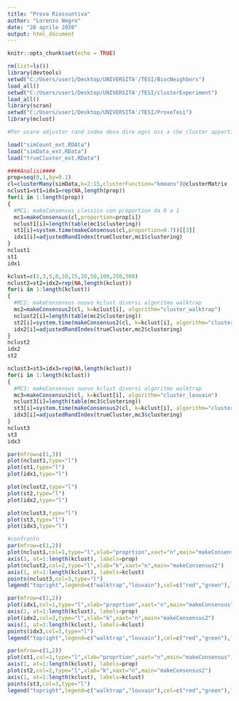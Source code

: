 ```yaml
---
title: "Prova Riassuntiva"
author: "Lorenzo Negro"
date: "28 aprile 2020"
output: html_document
---
```


```r
knitr::opts_chunk$set(echo = TRUE)
```


```r
rm(list=ls())
library(devtools)
setwd("C:/Users/user1/Desktop/UNIVERSITA'/TESI/BiocNeighbors")
load_all()
setwd("C:/Users/user1/Desktop/UNIVERSITA'/TESI/clusterExperiment")
load_all()
library(scran)
setwd("C:/Users/user1/Desktop/UNIVERSITA'/TESI/ProveTesi")
library(mclust)

#Per usare adjuster rand index devo dire ogni oss a che cluster appartiene

load("simCount_ext.RDAta")
load("simData_ext.RData")
load("trueCluster_ext.RData")

####Analisi####
prop=seq(0,1,by=0.1)
cl=clusterMany(simData,k=2:15,clusterFunction="kmeans")@clusterMatrix
nclust1=st1=idx1=rep(NA,length(prop))
for(i in 1:length(prop))
{
  #MC1: makeConsensus classico con proportion da 0 a 1
  mc1=makeConsensus(cl,proportion=prop[i])
  nclust1[i]=length(table(mc1$clustering))
  st1[i]=system.time(makeConsensus(cl,proportion=0.7))[[3]]
  idx1[i]=adjustedRandIndex(trueCluster,mc1$clustering)
}
nclust1
st1
idx1

kclust=c(1,3,5,8,10,15,20,50,100,250,500)
nclust2=st2=idx2=rep(NA,length(kclust))
for(i in 1:length(kclust))
{
  #MC2: makeConsensus nuovo kclust diversi algoritmo walktrap
  mc2=makeConsensus2(cl, k=kclust[i], algorithm="cluster_walktrap")
  nclust2[i]=length(table(mc2$clustering))
  st2[i]=system.time(makeConsensus2(cl, k=kclust[i], algorithm="cluster_walktrap"))[[3]]
  idx2[i]=adjustedRandIndex(trueCluster,mc2$clustering)
}
nclust2
idx2
st2

nclust3=st3=idx3=rep(NA,length(kclust))
for(i in 1:length(kclust))
{
  #MC3: makeConsensus nuovo kclust diversi algoritmo walktrap
  mc3=makeConsensus2(cl, k=kclust[i], algorithm="cluster_louvain")
  nclust3[i]=length(table(mc3$clustering))
  st3[i]=system.time(makeConsensus2(cl, k=kclust[i], algorithm="cluster_louvain"))[[3]]
  idx3[i]=adjustedRandIndex(trueCluster,mc3$clustering)
}
nclust3
st3
idx3

par(mfrow=c(1,3))
plot(nclust1,type="l")
plot(st1,type="l")
plot(idx1,type="l")

plot(nclust2,type="l")
plot(st2,type="l")
plot(idx2,type="l")

plot(nclust3,type="l")
plot(st3,type="l")
plot(idx3,type="l")

#confronto 
par(mfrow=c(1,2))
plot(nclust1,col=1,type="l",xlab="proprtion",xaxt="n",main="makeConsensus")
axis(1, at=1:length(kclust), labels=prop)
plot(nclust2,col=2,type="l",xlab="k",xaxt="n",main="makeConsensus2")
axis(1, at=1:length(kclust), labels=kclust)
points(nclust3,col=3,type="l")
legend("topright",legend=c("walktrap","louvain"),col=c("red","green"),lty=1,cex=0.8)

par(mfrow=c(1,2))
plot(idx1,col=1,type="l",xlab="proprtion",xaxt="n",main="makeConsensus")
axis(1, at=1:length(kclust), labels=prop)
plot(idx2,col=2,type="l",xlab="k",xaxt="n",main="makeConsensus2")
axis(1, at=1:length(kclust), labels=kclust)
points(idx3,col=3,type="l")
legend("topright",legend=c("walktrap","louvain"),col=c("red","green"),lty=1,cex=0.8)

par(mfrow=c(1,2))
plot(st1,col=1,type="l",xlab="proprtion",xaxt="n",main="makeConsensus")
axis(1, at=1:length(kclust), labels=prop)
plot(st2,col=2,type="l",xlab="k",xaxt="n",main="makeConsensus2")
axis(1, at=1:length(kclust), labels=kclust)
points(st3,col=3,type="l")
legend("topright",legend=c("walktrap","louvain"),col=c("red","green"),lty=1,cex=0.8)

```
